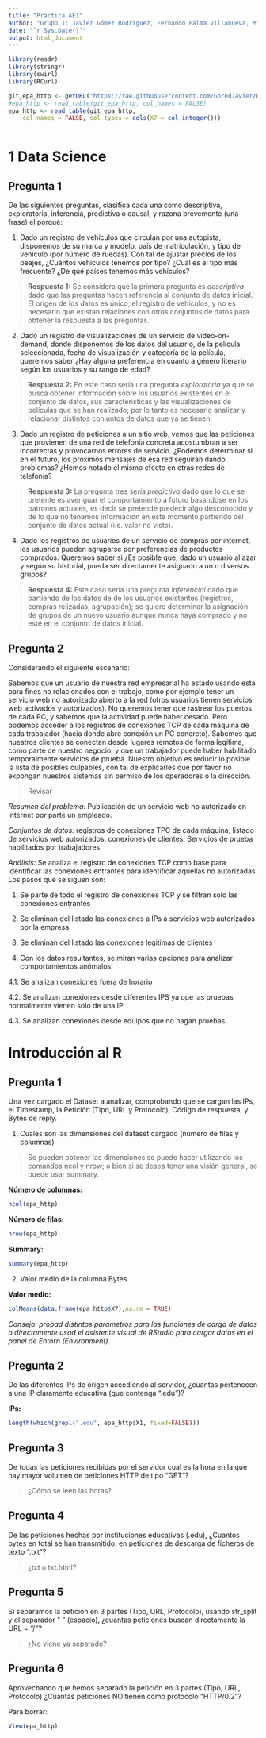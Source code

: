 ```yaml
---
title: "Práctica AE1"
author: "Grupo 1: Javier Gómez Rodríguez, Fernando Palma Villanueva, Mireia Náger Piazuelo"
date: "`r Sys.Date()`"
output: html_document
---
```


```r
library(readr)
library(stringr)
library(swirl)
library(RCurl)

git_epa_http <- getURL("https://raw.githubusercontent.com/GoredJavier/DataDrivenSecurity/refs/heads/main/epa-http.csv")
#epa_http <- read_table(git_epa_http, col_names = FALSE)
epa_http <- read_table(git_epa_http, 
    col_names = FALSE, col_types = cols(X7 = col_integer()))



```

# 1 Data Science

## Pregunta 1

De las siguientes preguntas, clasifica cada una como descriptiva, exploratoria,
inferencia, predictiva o causal, y razona brevemente (una frase) el porqué:

1. Dado un registro de vehículos que circulan por una autopista, disponemos de su
marca y modelo, país de matriculación, y tipo de vehículo (por número de
ruedas). Con tal de ajustar precios de los peajes, ¿Cuántos vehículos tenemos
por tipo? ¿Cuál es el tipo más frecuente? ¿De qué países tenemos más vehículos?

> **Respuesta 1:** Se considera que la primera pregunta es *descriptiva* dado que las preguntas hacen referencia al conjunto de datos inicial. El origen de los datos es único, el registro de vehículos, y no es necesario que existan relaciones con otros conjuntos de datos para obtener la respuesta a las preguntas. 

2. Dado un registro de visualizaciones de un servicio de video-on-demand, donde
disponemos de los datos del usuario, de la película seleccionada, fecha de visualización y categoría de la película, queremos saber ¿Hay alguna preferencia
en cuanto a género literario según los usuarios y su rango de edad?

> **Respuesta 2:** En este caso sería una pregunta *exploratoria* ya que se busca obtener información sobre los usuarios existentes en el conjunto de datos, sus características y las visualizaciones de películas que se han realizado; por lo tanto es necesario analizar y relacionar distintos conjuntos de datos que ya se tienen.   

3. Dado un registro de peticiones a un sitio web, vemos que las peticiones que
provienen de una red de telefonía concreta acostumbran a ser incorrectas y
provocarnos errores de servicio. ¿Podemos determinar si en el futuro, los
próximos mensajes de esa red seguirán dando problemas? ¿Hemos notado el
mismo efecto en otras redes de telefonía?

> **Respuesta 3:** La pregunta tres sería *predictiva* dado que lo que se pretente es averiguar el comportamiento a futuro basandose en los patrones actuales, es decir se pretende predecir algo desconocido y de lo que no tenemos información en este momento partiendo del conjunto de datos actual (i.e. valor no visto). 

4. Dado los registros de usuarios de un servicio de compras por internet, los
usuarios pueden agruparse por preferencias de productos comprados.
Queremos saber si ¿Es posible que, dado un usuario al azar y según su historial,
pueda ser directamente asignado a un o diversos grupos?

> **Respuesta 4:** Este caso sería una pregunta *inferencial* dado que partiendo de los datos de de los usuarios existentes (registros, compras relizadas, agrupación); se quiere determinar la asignación de grupos de un nuevo usuario aunque nunca haya comprado y no esté en el conjunto de datos inicial.  


## Pregunta 2

Considerando el siguiente escenario:

Sabemos que un usuario de nuestra red empresarial ha estado usando esta para fines
no relacionados con el trabajo, como por ejemplo tener un servicio web no autorizado
abierto a la red (otros usuarios tienen servicios web activados y autorizados). No
queremos tener que rastrear los puertos de cada PC, y sabemos que la actividad puede
haber cesado. Pero podemos acceder a los registros de conexiones TCP de cada máquina
de cada trabajador (hacia donde abre conexión un PC concreto). Sabemos que nuestros
clientes se conectan desde lugares remotos de forma legítima, como parte de nuestro
negocio, y que un trabajador puede haber habilitado temporalmente servicios de
prueba. Nuestro objetivo es reducir lo posible la lista de posibles culpables, con tal de explicarles que por favor no expongan nuestros sistemas sin permiso de los operadores o la dirección.

> Revisar

*Resumen del problema:* Publicación de un servicio web no autorizado en internet por parte un empleado.

*Conjuntos de datos:* registros de conexiones TPC de cada máquina, listado de servicios web autorizados, conexiones de clientes; Servicios de prueba habilitados por trabajadores

*Análisis:* Se analiza el registro de conexiones TCP como base para identificar las conexiones entrantes para identificar aquellas no autorizadas. Los pasos que se siguen son:

1. Se parte de todo el registro de conexiones TCP y se filtran solo las conexiones entrantes

2. Se eliminan del listado las conexiones a IPs a servicios web autorizados por la empresa

3. Se eliminan del listado las conexiones legitimas de clientes

4. Con los datos resultantes, se miran varias opciones para analizar comportamientos anómalos:

4.1. Se analizan conexiones fuera de horario

4.2. Se analizan conexiones desde diferentes IPS ya que las pruebas normalmente vienen solo de una IP 

4.3. Se analizan conexiones desde equipos que no hagan pruebas 


# Introducción al R

## Pregunta 1

Una vez cargado el Dataset a analizar, comprobando que se cargan las IPs, el
Timestamp, la Petición (Tipo, URL y Protocolo), Código de respuesta, y Bytes de reply.

1. Cuales son las dimensiones del dataset cargado (número de filas y columnas)

> Se pueden obtener las dimensiones se puede hacer utilizando los comandos ncol y nrow; o bien si se desea tener una visión general, se puede usar summary. 

**Número de columnas:** 
```r
ncol(epa_http)
```

**Número de filas:** 
```r
nrow(epa_http)
```

**Summary:** 
```r
summary(epa_http)
```


2. Valor medio de la columna Bytes

**Valor medio:** 
```r
colMeans(data.frame(epa_http$X7),na.rm = TRUE)
```


*Consejo: probad distintos parámetros para las funciones de carga de datos o directamente usad el asistente visual de RStudio para cargar datos en el panel de Entorn (Environment).*


## Pregunta 2

De las diferentes IPs de origen accediendo al servidor, ¿cuantas pertenecen a una IP
claramente educativa (que contenga ".edu")?

**IPs:** 
```r
length(which(grepl(".edu", epa_http$X1, fixed=FALSE)))

```


## Pregunta 3

De todas las peticiones recibidas por el servidor cual es la hora en la que hay mayor volumen de peticiones HTTP de tipo "GET"?

> ¿Cómo se leen las horas? 

## Pregunta 4

De las peticiones hechas por instituciones educativas (.edu), ¿Cuantos bytes en total se han transmitido, en peticiones de descarga de ficheros de texto ".txt"?

> ¿txt o txt.html? 

## Pregunta 5

Si separamos la petición en 3 partes (Tipo, URL, Protocolo), usando str_split y el
separador " " (espacio), ¿cuantas peticiones buscan directamente la URL = "/"?

> ¿No viene ya separado? 

## Pregunta 6

Aprovechando que hemos separado la petición en 3 partes (Tipo, URL, Protocolo)
¿Cuantas peticiones NO tienen como protocolo "HTTP/0.2"?



Para borrar:
```r

View(epa_http)

```

